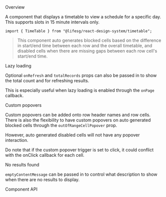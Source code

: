 
<Meta of={TimeTableStories} />

<Title>TimeTable</Title>

<Secondary>Overview</Secondary>

A component that displays a timetable to view a schedule for a specific day.
This supports slots in 15 minute intervals only.

```tsx
import { TimeTable } from "@lifesg/react-design-system/timetable";
```

> This component auto generates blocked cells based on the difference in
> start/end time between each row and the overall timetable, and disabled cells
> when there are missing gaps between each row cell's start/end time.

<Canvas of={TimeTableStories.Default} />

<Secondary>Lazy loading</Secondary>

Optional `onRefresh` and `totalRecords` props can also be passed in to show the
total count and for refreshing results.

This is especially useful when lazy loading is enabled through the `onPage`
callback.

<Canvas of={TimeTableStories.LazyLoading} />

<Secondary>Custom popovers</Secondary>

Custom popovers can be added onto row header names and row cells. There is also
the flexibility to have custom popovers on auto generated blocked cells through
the `outOfRangeCellPopover` prop.

However, auto generated disabled cells will not have any popover interaction.

Do note that if the custom popover trigger is set to click, it could conflict
with the onClick callback for each cell.

<Canvas of={TimeTableStories.CustomPopovers} />

<Secondary>No results found</Secondary>

`emptyContentMessage` can be passed in to control what description to show when there are no
results to display.

<Canvas of={TimeTableStories.EmptyContent} />

<Secondary>Component API</Secondary>

<PropsTable />
